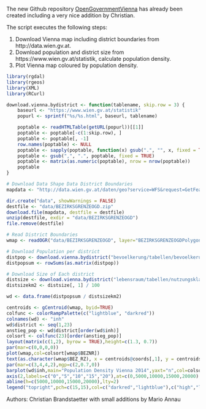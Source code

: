The new Github repository [OpenGovernmentVienna](https://github.com/ViennaR/OpenGovernmentVienna) has already been created including a very nice addition by Christian.

The script executes the following steps:

1. Download Vienna map including district boundaries from http://data.wien.gv.at.
2. Download population and district size from https://www.wien.gv.at/statistik, calculate population density.
3. Plot Vienna map coloured by population density.

<!--more-->

```r
library(rgdal) 
library(rgeos) 
library(XML)
library(RCurl)

download.vienna.bydistrict <- function(tablename, skip.row = 3) {
	baseurl <- "https://www.wien.gv.at/statistik"
	popurl <- sprintf("%s/%s.html", baseurl, tablename)

	poptable <- readHTMLTable(getURL(popurl))[[1]]
	poptable <- poptable[-c(1:skip.row), ]
	poptable <- poptable[, -1]
	row.names(poptable) <- NULL
	poptable <- sapply(poptable, function(x) gsub(".", "", x, fixed = TRUE))
	poptable <- gsub(",", ".", poptable, fixed = TRUE)
	poptable <- matrix(as.numeric(poptable), nrow = nrow(poptable))
	poptable
}

# Download Data Shape Data District Boundaries
mapdata <- "http://data.wien.gv.at/daten/geo?service=WFS&request=GetFeature&version=1.1.0&typeName=ogdwien:BEZIRKSGRENZEOGD&srsName=EPSG:4326&outputFormat=shape-zip"

dir.create("data", showWarnings = FALSE)
destfile <- "data/BEZIRKSGRENZEOGD.zip"
download.file(mapdata, destfile = destfile)
unzip(destfile, exdir = "data/BEZIRKSGRENZEOGD")
file.remove(destfile)

# Read District Boundaries
wmap <- readOGR("data/BEZIRKSGRENZEOGD", layer="BEZIRKSGRENZEOGDPolygon") 

# Download Population per district
distpop <- download.vienna.bydistrict("bevoelkerung/tabellen/bevoelkerung-alter-geschl-bez")
distpopsum <- rowSums(as.matrix(distpop))

# Download Size of Each district
distsize <- download.vienna.bydistrict("lebensraum/tabellen/nutzungsklassen-bez", skip.row = 2)
distsizekm2 <- distsize[, 1] / 100

wd <- data.frame(distpopsum / distsizekm2)

centroids <- gCentroid(wmap, byid=TRUE) 
colfunc <- colorRampPalette(c("lightblue", "darkred")) 
colnames(wd) <- "inh" 
wd$district <- seq(1,23) 
anstieg_pop <- wd$district[order(wd$inh)] 
colsort <- colfunc(23)[order(anstieg_pop)] 
layout(matrix(c(1,2), byrow = TRUE),height=c(1.3, 0.7)) 
par(mar=c(0,0,0,0)) 
plot(wmap,col=colsort[wmap$BEZNR]) 
text(as.character(wmap$BEZ_RZ), x = centroids@coords[,1], y = centroids@coords[,2],cex=0.8) 
par(mar=c(3,4,4,2),mgp=c(2,0.7,0)) 
barplot(wd$inh,main="Population Density Vienna 2014",yaxt="n",col=colsort,xlab="District",beside=T, ylab=expression(paste("1.000 Inhabitants km"^-2)),names.arg=as.roman(wd$district),las=2) 
axis(2,labels=c("0","5","10","15","20"),at=c(0,5000,10000,15000,20000),las=1) 
abline(h=c(5000,10000,15000,20000),lty=2) 
legend("topright",pch=c(15,15),col=c("darkred","lightblue"),c("high","low"),bg="white") 
```

Authors: Christian Brandstaetter with small additions by Mario Annau
